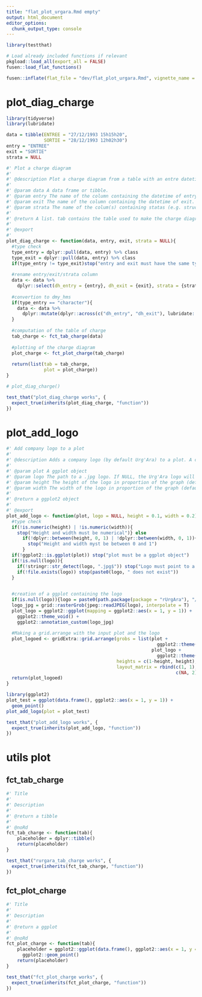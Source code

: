 ```yaml
---
title: "flat_plot_urgara.Rmd empty"
output: html_document
editor_options: 
  chunk_output_type: console
---
```


```r
library(testthat)
```

```r
# Load already included functions if relevant
pkgload::load_all(export_all = FALSE)
fusen::load_flat_functions()
```

```r
fusen::inflate(flat_file = "dev/flat_plot_urgara.Rmd", vignette_name = "test", open_vignette = F)
```

# plot_diag_charge
    
```r
library(tidyverse)
library(lubridate)

data = tibble(ENTREE = "27/12/1993 15h15h20",
              SORTIE = "28/12/1993 12h02h30")
entry = "ENTREE"
exit = "SORTIE"
strata = NULL
```

    
```r
#' Plot a charge diagram
#' 
#' @description Plot a charge diagram from a table with an entre datetime and exit datetime. A charge diagram shows the number of individuals and their time of arrival for each hour/half hour of a day.
#' 
#' @param data A data frame or tibble.
#' @param entry The name of the column containing the datetime of entry. The colmum must be of class POSIXct or character in the format DD/MM/YYYY HH:MM:SS.
#' @param exit The name of the column containing the datetime of exit. The colmum must be of class POSIXct or character in the format DD/MM/YYYY HH:MM:SS.
#' @param strata The name of the colum(s) containing statas (e.g. structures) to average the charge over.
#' 
#' @return A list. tab contains the table used to make the charge diagram. plot contains the charge diagram
#' 
#' @export
#' 
plot_diag_charge <- function(data, entry, exit, strata = NULL){
  #type check
  type_entry = dplyr::pull(data, entry) %>% class
  type_exit = dplyr::pull(data, entry) %>% class
  if(type_entry != type_exit)stop("entry and exit must have the same type")
  
  #rename entry/exit/strata column
  data <- data %>%
    dplyr::select(dh_entry = {entry}, dh_exit = {exit}, strata = {strata})
  
  #convertion to dmy_hms
  if(type_entry == "character"){
    data <- data %>%
      dplyr::mutate(dplyr::across(c("dh_entry", "dh_exit"), lubridate::dmy_hms))
  }
  
  #computation of the table of charge
  tab_charge <- fct_tab_charge(data)
  
  #plotting of the charge diagram
  plot_charge <- fct_plot_charge(tab_charge)
  
  return(list(tab = tab_charge,
              plot = plot_charge))
}
```
  
```r
# plot_diag_charge()
```
  
```r
test_that("plot_diag_charge works", {
  expect_true(inherits(plot_diag_charge, "function")) 
})
```
  
# plot_add_logo
    
```r
#' Add company logo to a plot
#' 
#' @description Adds a company logo (by default Urg'Ara) to a plot. A custom logo can be used by specifying a path to the logo
#' 
#' @param plot A ggplot object
#' @param logo The path to a .jpg logo. If NULL, the Urg'Ara logo will be used instead
#' @param height The height of the logo in proportion of the graph (default 0.1)
#' @param width The width of the logo in proportion of the graph (default 0.2)
#' 
#' @return a ggplot2 object
#' 
#' @export
plot_add_logo <- function(plot, logo = NULL, height = 0.1, width = 0.2){
  #type check
  if(!is.numeric(height) | !is.numeric(width)){
    stop("Height and width must be numerical")} else
      if(!dplyr::between(height, 0, 1) | !dplyr::between(width, 0, 1)){
        stop("Height and width myst be between 0 and 1")
      }
  if(!ggplot2::is.ggplot(plot)) stop("plot must be a ggplot object")
  if(!is.null(logo)){
    if(!stringr::str_detect(logo, ".jpg$")) stop("Logo must point to a .jpg file")
    if(!file.exists(logo)) stop(paste0(logo, " does not exist"))
  }

  
  #creation of a ggplot containing the logo
  if(is.null(logo)){logo = paste0(path.package(package = "rUrgAra"), "/img/logo_urgara.jpg")}
  logo_jpg = grid::rasterGrob(jpeg::readJPEG(logo), interpolate = T)
  plot_logo = ggplot2::ggplot(mapping = ggplot2::aes(x = 1, y = 1)) +
    ggplot2::theme_void() +
    ggplot2::annotation_custom(logo_jpg)
  
  #Making a grid.arrange with the input plot and the logo
  plot_logoed <- gridExtra::grid.arrange(grobs = list(plot +
                                                        ggplot2::theme(plot.margin = ggplot2::margin(t = 0)),
                                                      plot_logo +
                                                        ggplot2::theme(plot.margin = ggplot2::margin(t = 0, 0, 0, 0))),
                                         heights = c(1-height, height), widths = c(1-width, width),
                                         layout_matrix = rbind(c(1, 1),
                                                               c(NA, 2)))
  return(plot_logoed)
}
```
  
```r
library(ggplot2)
plot_test = ggplot(data.frame(), ggplot2::aes(x = 1, y = 1)) +
  geom_point()
plot_add_logo(plot = plot_test)
```
  
```r
test_that("plot_add_logo works", {
  expect_true(inherits(plot_add_logo, "function"))
})
```
  

# utils plot
## fct_tab_charge
    
```r
#' Title
#' 
#' Description
#' 
#' @return a tibble
#' 
#' @noRd
fct_tab_charge <- function(tab){
    placeholder = dplyr::tibble()
    return(placeholder)
}
```
  
```r
test_that("rurgara_tab_charge works", {
  expect_true(inherits(fct_tab_charge, "function")) 
})
```
  

## fct_plot_charge
    
```r
#' Title
#' 
#' Description
#' 
#' @return a ggplot
#' 
#' @noRd
fct_plot_charge <- function(tab){
    placeholder = ggplot2::ggplot(data.frame(), ggplot2::aes(x = 1, y = 1)) +
      ggplot2::geom_point()
    return(placeholder)
}
```
  
```r
test_that("fct_plot_charge works", {
  expect_true(inherits(fct_plot_charge, "function")) 
})
```
  
